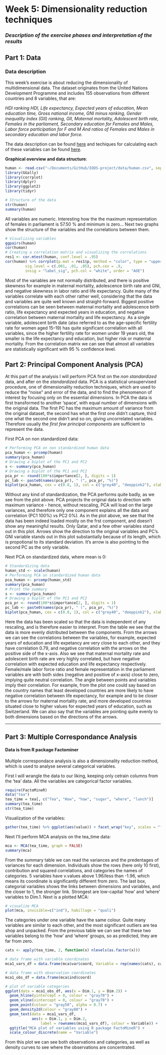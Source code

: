   
  
  
# Week 5: Dimensionality reduction techniques

### *Description of the exercise phases and interpretation of the results*  

## Part 1: Data  
### Data description  
This week's exercise is about reducing the dimensionality of multidimensional data. The dataset originates from the United Nations Development Programme and includes 155 observations from different countries and 8 variables, that are:  

*HDI ranking HDI, Life expectancy, Expected years of education, Mean education time, Gross national income, GNI minus ranking, Gender inequality index (GII) ranking, GII, Maternal mortality, Adolescent birth rate, Females in the parliament, Secondary education for Females and Males, Labor force participation for F and M And ratios of Females and Males in secondary education and labor force.*  

The data description can be found [here](http://hdr.undp.org/en/content/human-development-index-hdi) and techiques for calculating each of these variables can be found [here](http://hdr.undp.org/sites/default/files/hdr2015_technical_notes.pdf).  


**Graphical overview and data structure**:  


```r
human <- read.csv("~/Documents/GitHub/IODS-project/data/human.csv", sep= ",", header=T, row.names = 1)
library(GGally)
library(corrplot)
library(dplyr)
library(ggplot2)
library(tidyr)

``` 
```r
# Structure of the data
str(human)
summary(human)
```  
All variables are numeric. Interesting how the the maximum representation of females in parliament is 57.50 % and minimum is zero... Next two graphs show the structure of the variables and the correlations between them.     

```r
# Visualizing variables
ggpairs(human)
cor(human)
# Creating a correlation matrix and visualizing the correlations
res1 <- cor.mtest(human, conf.level = .95)
cor(human) %>% corrplot(p.mat = res1$p, method = "color", type = "upper",
         sig.level = c(.001, .01, .05), pch.cex = .9,
         insig = "label_sig", pch.col = "white", order = "AOE")
```   

Most of the variables are not normally distributed, and there is positive skewness for example in maternal mortality, adolescence birth rate and GNI, and negative skewness in labor ratio and life expectancy. Quite many of the variables correlate with each other rather well, considering that the data and variables are quite well known and straight-forward. Biggest positive correlations can be seen between maternal mortality and adolescence birth ratio, life expectancy and expected years in education, and negative correlation between maternal mortality and life expectancy. As a single variable, adolescent birth date (also referred to as the age-specific fertility rate for women aged 15–19) has quite significant correlation with all variables, since the higher fertility rate for women under 19 years old, the smaller is the life expectancy and education, but higher risk or maternal mortality.  From the correlation matrix we can see that almost all variables are statistically significant with 95 % confidence level.  

## Part 2: Principal Component Analysis (PCA)  

At this part of the analysis I will perform PCA first on the *non standardized* data, and after on the *standardized* data. PCA is a statistical unsupervised procedure, one of dimensionality reduction techniques, which are used to reduce the "noise" and error of the data, and to find the phenomenon of interest by focusing only on the essential dimensions. In PCA the data is first transformed to another 'space', with equal number of dimensions with the original data. The first PC has the maximum amount of variance from the original dataset, the second has what the first one didn't capture, third one what the second one didn't and so on, giving uncorrelated variables. Therefore usually the *first few principal components* are sufficient to represent the data.  

First PCA on non standardized data:
```r
# Performing PCA on non standardized human data
pca_human <- prcomp(human)
summary(pca_human)
# Drawing a biplot of the PC1 and PC2
s <- summary(pca_human)
# Drawing a biplot of the PC1 and PC2
pca_pr <- round(100*s$importance[2, ], digits = 1)
pc_lab <- paste0(names(pca_pr), " (", pca_pr, "%)")
biplot(pca_human, cex = c(0.8, 1), col = c("grey40", "deeppink2"), xlab = pc_lab[1], ylab = pc_lab[2])

```   

Without any kind of standardization, the PCA performs quite badly, as we see from the plot above. PCA projects the original data to direction with maximum variance - hence, without rescaling, PCA will load on the large variances, and therefore only one component explains all the data and correlation (PC1 100%) vs PC2 0%). As in the plot above, we see that the data has been indeed loaded mostly on the frst component, and doesn't show any meaningful results. Only Qatar, and a few other variables stand out in this plot. Arrows show the direction to the original variables and PC's. GNI variable stands out in this plot substantially because of its length, which is propotional to its standard deviation. It's arrow is also pointing to the second PC as the only variable. 

Next PCA on standardized data, where mean is 0:  
```r

# Standardizing data
human_std <- scale(human)
# Performing PCA on standardized human data
pca_human <- prcomp(human_std)
summary(pca_human)
# Print the summary
s <- summary(pca_human)
# Drawing a biplot of the PC1 and PC2
pca_pr <- round(100*s$importance[2, ], digits = 1)
pc_lab <- paste0(names(pca_pr), " (", pca_pr, "%)")
biplot(pca_human, cex = c(0.8, 1), col = c("grey40", "deeppink2"), xlab = pc_lab[1], ylab = pc_lab[2])
```   

Here the data has been scaled so that the data is independent of any rescaling, and is therefore easier to interpret. From the table we see that the data is more evenly distributed between the components. From the arrows we can see the correlations between the variables, for example, expected years of education and life expetancy are very close to each other, and they have correlation 0.79, and negative correlation with the arrows on the positive side of the x-axis. Also we see that maternal mortality rate and adolescent birth rate are very highly correlated, but have negative correlation with expected education and life expectancy respectively. Female/male labor force ratio and female representation in the parliament variables are with both sides (negative and positive of x-axis) close to zero, implying quite neutral correlation. The angle between points and variables imply their correlation. For example, from the plot one could say based on the country names that least developed countries are more likely to have negative correlation between life expectancy, for example and to be closer to the arrows for maternal mortality rate, and more developed countries situated close to higher values for expected years of education, such as Switzerland. We can also say that the variables are pointing quite evenly to both dimensions based on the directions of the arrows.    

*****
## Part 3: Multiple Correspondance Analysis  
#### Data is from R package Factominer  
Multiple correspondace analysis is also a dimensionality reduction method, which is used to analyse several categorical variables.  

First I will wrangle the data to our liking, keeping only cetrain columns from the 'tea' data.  All the variables are categorical factor variables.  



```r
require(FactoMineR)
data("tea")
tea_time = tea[, c("Tea", "How", "how", "sugar", "where", "lunch")]
summary(tea_time)
str(tea_time)
```   
Visualization of the variables:  


```r
gather(tea_time) %>% ggplot(aes(value)) + facet_wrap("key", scales = "free") + geom_bar(aes(fill = "red")) + theme(axis.text.x = element_text(angle = 45, hjust = 1, size = 8))
```   

Next I'll perform MCA analysis on the tea_time data:  
```r
mca <- MCA(tea_time, graph = FALSE)
summary(mca)

```  
From the summary table we can read the variances and the predentages of variances for each dimension. Individuals show the rows (here only 10 first), contribution and squared correlations, and categories the names of categories. 5 variables have v.values above 1.96/less than -1.96, which means its coordinate is significantly different from zero. The last box, categorial variables shows the links between dimensions and variables, and the closer to 1, the stronger link. Strongest are low-capital 'how' and 'where' variables to Dim.1.  Next is a plotted MCA:  
```r
# visualize MCA
plot(mca, invisible=c("ind"), habillage = "quali")
```  

The categories under one variable have the same colour. Quite many variables are similar to each other, and the most significant outliers are tea shop and unpacked. From the previous table we can see that these two variables belong to the 'how' and 'where' groups, so as predicted, they are far from zero. 

```r
cats <- apply(tea_time, 2, function(x) nlevels(as.factor(x)))

# data frame with variable coordinates
mca1_vars_df = data.frame(mca$var$coord, Variable = rep(names(cats), cats))

# data frame with observation coordinates
mca1_obs_df = data.frame(mca$ind$coord)

# plot of variable categories
ggplot(data = mca1_obs_df, aes(x = Dim.1, y = Dim.2)) +
  geom_hline(yintercept = 0, colour = "gray70") +
  geom_vline(xintercept = 0, colour = "gray70") +
  geom_point(colour = "gray50", alpha = 0.7) +
  geom_density2d(colour = "gray80") +
  geom_text(data = mca1_vars_df, 
            aes(x = Dim.1, y = Dim.2, 
                label = rownames(mca1_vars_df), colour = Variable)) +
  ggtitle("MCA plot of variables using R package FactoMineR") +
  scale_colour_discrete(name = "Variable")
```   


From this plot we can see both observations and categories, as well as density curves to see where the observations are concentrated.  

